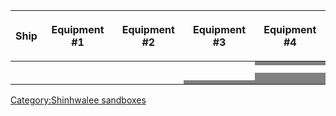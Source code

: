 {| class="wikitable" style="text-align:center"
|-
!Ship
!Equipment #1
!Equipment #2
!Equipment #3
!Equipment #4
|-
|{{ShipBattleCard|Asashio/Kai}}
| {{EquipmentCard|Type 3 Active Sonar|size=75px}}
| {{EquipmentCard|Type 3 Active Sonar|size=75px}}
| {{EquipmentCard|Type 3 Depth Charge Projector|size=75px}}
|style="background:grey"|
|-
|{{ShipBattleCard|Haruna/Kai}}
| {{EquipmentCard|35.6cm Twin Gun Mount|size=75px}}
| {{EquipmentCard|35.6cm Twin Gun Mount|size=75px}}
| {{EquipmentCard|Type 22 Surface Radar|size=75px}}
| {{EquipmentCard|Type 0 Reconnaissance Seaplane|size=75px}}
|-
|{{ShipBattleCard|Zuikaku/Kai}}
| {{EquipmentCard|Tenzan|size=75px}} 
| {{EquipmentCard|Ryuusei|size=75px}}
| {{EquipmentCard|Reppuu|size=75px}}
| {{EquipmentCard|Saiun|size=75px}}
|-
|{{ShipBattleCard|Kitakami/Kai Ni}}
| {{EquipmentCard|Kouhyouteki|size=75px}}
| {{EquipmentCard|61cm Quintuple (Oxygen) Torpedo Mount|size=75px}} 
| {{EquipmentCard|Type 3 Depth Charge Projector|size=75px}}
|style="background:grey"|
|-
|{{ShipBattleCard|Abukuma/Kai Ni}}
| {{EquipmentCard|Kouhyouteki|size=75px}}
| {{EquipmentCard|61cm Quintuple (Oxygen) Torpedo Mount|size=75px}} 
| {{EquipmentCard|Type 3 Depth Charge Projector|size=75px}}
|style="background:grey"|
|-
|{{ShipBattleCard|I-58/Kai}}
| {{EquipmentCard|Improved Kanhon Type Turbine|size=75px}}  
| {{EquipmentCard|New Model High Temperature High Pressure Boiler|size=75px}} 
|style="background:grey"|
|style="background:grey"|
|}
[[Category:Shinhwalee sandboxes]]